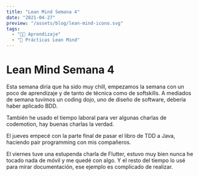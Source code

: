 ```yaml
---
title: "Lean Mind Semana 4"
date: "2021-04-27"
preview: "/assets/blog/lean-mind-icono.svg"
tags:
  - "👨‍💻 Aprendizaje"
  - "📘 Prácticas Lean Mind"
---
```


# Lean Mind Semana 4
Esta semana diría que ha sido muy chill, empezamos la semana con un poco de aprendizaje y de tanto de técnica como de softskills. A mediados de semana tuvimos un coding dojo, uno de diseño de software, debería haber aplicado BDD.

También he usado el tiempo laboral para ver algunas charlas de codemotion, hay buenas charlas la verdad.

El jueves empecé con la parte final de pasar el libro de TDD a Java, haciendo pair programming con mis compañeros.

<MdxImage src="/assets/blog/lean-week-4/pair-programming.jpg" alt="pair-programming"></MdxImage>

El viernes tuve una estupenda charla de Flutter, estuvo muy bien nunca he tocado nada de móvil y me quedé con algo. Y el resto del tiempo lo usé para mirar documentación, ese ejemplo es complicado de realizar.